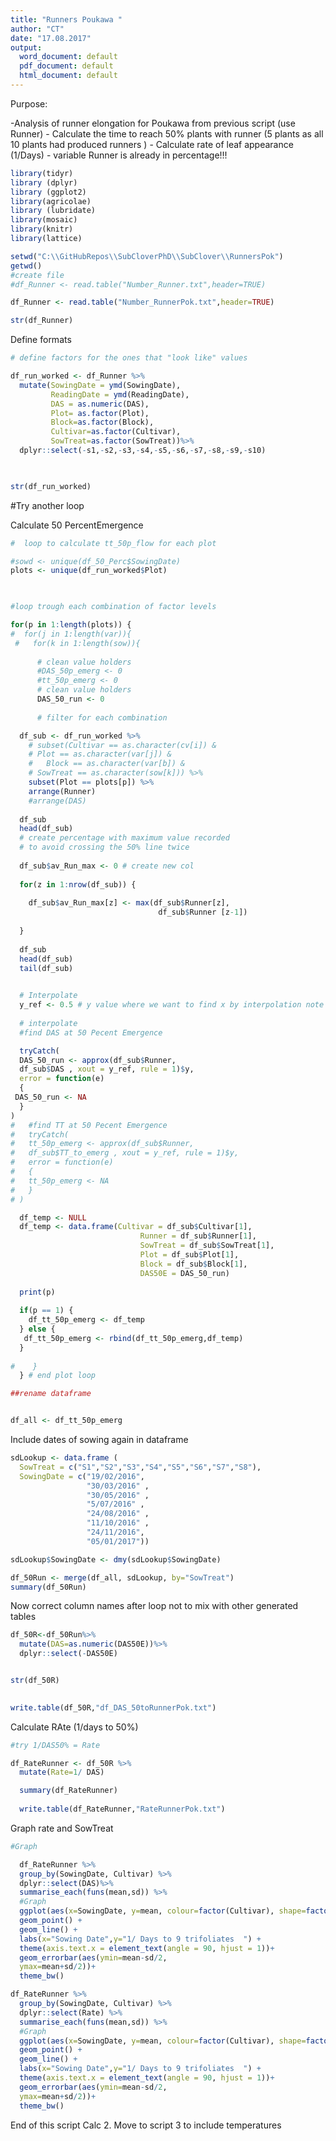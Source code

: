 ```yaml
---
title: "Runners Poukawa "
author: "CT"
date: "17.08.2017"
output: 
  word_document: default
  pdf_document: default
  html_document: default
---
```


Purpose:

-Analysis of runner elongation for Poukawa from previous script (use Runner)
- Calculate the time to reach 50% plants with runner (5 plants as all 10 plants had produced runners )
- Calculate rate of leaf appearance (1/Days) 
 - variable Runner is already in percentage!!! 
 
```r
library(tidyr)
library (dplyr)
library (ggplot2)
library(agricolae)
library (lubridate)
library(mosaic)
library(knitr)
library(lattice)
```



```r
setwd("C:\\GitHubRepos\\SubCloverPhD\\SubClover\\RunnersPok")
getwd()
#create file
#df_Runner <- read.table("Number_Runner.txt",header=TRUE)

df_Runner <- read.table("Number_RunnerPok.txt",header=TRUE)

str(df_Runner)


```


Define formats 

```r


# define factors for the ones that "look like" values

df_run_worked <- df_Runner %>%
  mutate(SowingDate = ymd(SowingDate), 
         ReadingDate = ymd(ReadingDate),
         DAS = as.numeric(DAS),
         Plot= as.factor(Plot),
         Block=as.factor(Block),
         Cultivar=as.factor(Cultivar),
         SowTreat=as.factor(SowTreat))%>%
  dplyr::select(-s1,-s2,-s3,-s4,-s5,-s6,-s7,-s8,-s9,-s10)

 

```


```r

str(df_run_worked)

```





#Try another loop





Calculate 50 PercentEmergence  

```r



#  loop to calculate tt_50p_flow for each plot 

#sowd <- unique(df_50_Perc$SowingDate)
plots <- unique(df_run_worked$Plot)
 


#loop trough each combination of factor levels

for(p in 1:length(plots)) {
#  for(j in 1:length(var)){
 #   for(k in 1:length(sow)){
      
      # clean value holders
      #DAS_50p_emerg <- 0
      #tt_50p_emerg <- 0
      # clean value holders
      DAS_50_run <- 0
     
      # filter for each combination

  df_sub <- df_run_worked %>%
    # subset(Cultivar == as.character(cv[i]) &
    # Plot == as.character(var[j]) &
    #   Block == as.character(var[b]) &
    # SowTreat == as.character(sow[k])) %>%
    subset(Plot == plots[p]) %>%
    arrange(Runner)
    #arrange(DAS)
    
  df_sub
  head(df_sub)
  # create percentage with maximum value recorded 
  # to avoid crossing the 50% line twice
  
  df_sub$av_Run_max <- 0 # create new col
  
  for(z in 1:nrow(df_sub)) {
    
    df_sub$av_Run_max[z] <- max(df_sub$Runner[z],
                                 df_sub$Runner [z-1])
    
  }
  
  df_sub
  head(df_sub)
  tail(df_sub)

  
  # Interpolate 
  y_ref <- 0.5 # y value where we want to find x by interpolation note that here I used 0.5 because used pure runner count number! 
  
  # interpolate
  #find DAS at 50 Pecent Emergence 

  tryCatch(  
  DAS_50_run <- approx(df_sub$Runner, 
  df_sub$DAS , xout = y_ref, rule = 1)$y,
  error = function(e) 
  {
 DAS_50_run <- NA
  }
)
#   #find TT at 50 Pecent Emergence
#   tryCatch(  
#   tt_50p_emerg <- approx(df_sub$Runner, 
#   df_sub$TT_to_emerg , xout = y_ref, rule = 1)$y,
#   error = function(e) 
#   {
#   tt_50p_emerg <- NA
#   }
# )

  df_temp <- NULL
  df_temp <- data.frame(Cultivar = df_sub$Cultivar[1],
                             Runner = df_sub$Runner[1], 
                             SowTreat = df_sub$SowTreat[1],
                             Plot = df_sub$Plot[1],
                             Block = df_sub$Block[1],
                             DAS50E = DAS_50_run)
                             
  print(p)
  
  if(p == 1) {
    df_tt_50p_emerg <- df_temp
  } else {
   df_tt_50p_emerg <- rbind(df_tt_50p_emerg,df_temp) 
  }                     
  
#    } 
  } # end plot loop


```

```r
##rename dataframe


df_all <- df_tt_50p_emerg 

```





Include dates of sowing again in dataframe  
```r
sdLookup <- data.frame (
  SowTreat = c("S1","S2","S3","S4","S5","S6","S7","S8"),
  SowingDate = c("19/02/2016", 
                 "30/03/2016" ,
                 "30/05/2016" ,
                 "5/07/2016" ,
                 "24/08/2016" ,
                 "11/10/2016" ,
                 "24/11/2016",
                 "05/01/2017"))

sdLookup$SowingDate <- dmy(sdLookup$SowingDate)

df_50Run <- merge(df_all, sdLookup, by="SowTreat")
summary(df_50Run)


```



Now correct column names after loop not to mix with other generated tables

```r

df_50R<-df_50Run%>%
  mutate(DAS=as.numeric(DAS50E))%>%
  dplyr::select(-DAS50E)


str(df_50R)
 


```



```r

write.table(df_50R,"df_DAS_50toRunnerPok.txt")
```




Calculate RAte (1/days to 50%) 


```r

#try 1/DAS50% = Rate

df_RateRunner <- df_50R %>%
  mutate(Rate=1/ DAS)

  summary(df_RateRunner)
  
  write.table(df_RateRunner,"RateRunnerPok.txt")

```



Graph rate and SowTreat

```r
#Graph 

  df_RateRunner %>%
  group_by(SowingDate, Cultivar) %>%
  dplyr::select(DAS)%>%
  summarise_each(funs(mean,sd)) %>%
  #Graph
  ggplot(aes(x=SowingDate, y=mean, colour=factor(Cultivar), shape=factor(Cultivar))) +
  geom_point() +
  geom_line() +
  labs(x="Sowing Date",y="1/ Days to 9 trifoliates  ") +
  theme(axis.text.x = element_text(angle = 90, hjust = 1))+
  geom_errorbar(aes(ymin=mean-sd/2,
  ymax=mean+sd/2))+
  theme_bw()

df_RateRunner %>%
  group_by(SowingDate, Cultivar) %>%
  dplyr::select(Rate) %>%
  summarise_each(funs(mean,sd)) %>%
  #Graph
  ggplot(aes(x=SowingDate, y=mean, colour=factor(Cultivar), shape=factor(Cultivar))) +
  geom_point() +
  geom_line() +
  labs(x="Sowing Date",y="1/ Days to 9 trifoliates  ") +
  theme(axis.text.x = element_text(angle = 90, hjust = 1))+
  geom_errorbar(aes(ymin=mean-sd/2,
  ymax=mean+sd/2))+
  theme_bw()

```




End of this script Calc 2. 
Move to script 3 to include temperatures  
